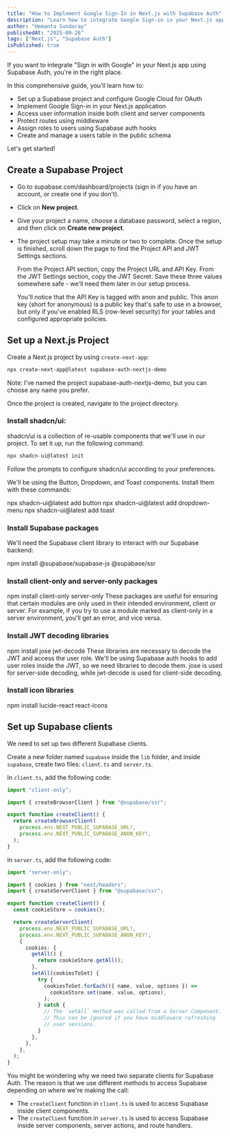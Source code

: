 ```yaml
---
title: "How to Implement Google Sign-In in Next.js with Supabase Auth"
description: "Learn how to integrate Google Sign-in in your Next.js app using Supabase Auth."
author: "Hemanta Sundaray"
publishedAt: "2025-09-26"
tags: ["Next.js", "Supabase Auth"]
isPublished: true
---
```


If you want to integrate "Sign in with Google" in your Next.js app using Supabase Auth, you're in the right place.

In this comprehensive guide, you'll learn how to:

- Set up a Supabase project and configure Google Cloud for OAuth
- Implement Google Sign-in in your Next.js application
- Access user information inside both client and server components
- Protect routes using middleware
- Assign roles to users using Supabase auth hooks
- Create and manage a users table in the public schema

Let's get started!

## Create a Supabase Project

- Go to supabase.com/dashboard/projects (sign in if you have an account, or create one if you don't).

- Click on **New project**.

- Give your project a name, choose a database password, select a region, and then click on **Create new project**.

- The project setup may take a minute or two to complete. Once the setup is finished, scroll down the page to find the Project API and JWT Settings sections.

  From the Project API section, copy the Project URL and API Key. From the JWT Settings section, copy the JWT Secret. Save these three values somewhere safe - we'll need them later in our setup process.

  You'll notice that the API Key is tagged with anon and public. This anon key (short for anonymous) is a public key that's safe to use in a browser, but only if you've enabled RLS (row-level security) for your tables and configured appropriate policies.

## Set up a Next.js Project

Create a Next.js project by using `create-next-app`:

```bash title="Terminal"
npx create-next-app@latest supabase-auth-nextjs-demo
```

Note: I’ve named the project supabase-auth-nextjs-demo, but you can choose any name you prefer.

Once the project is created, navigate to the project directory.

### Install shadcn/ui:

shadcn/ui is a collection of re-usable components that we'll use in our project. To set it up, run the following command:

```ts
npx shadcn-ui@latest init
```

Follow the prompts to configure shadcn/ui according to your preferences.

We'll be using the Button, Dropdown, and Toast components. Install them with these commands:

npx shadcn-ui@latest add button
npx shadcn-ui@latest add dropdown-menu
npx shadcn-ui@latest add toast

### Install Supabase packages

We'll need the Supabase client library to interact with our Supabase backend:

npm install @supabase/supabase-js @supabase/ssr

### Install client-only and server-only packages

npm install client-only server-only
These packages are useful for ensuring that certain modules are only used in their intended environment, client or server. For example, if you try to use a module marked as client-only in a server environment, you'll get an error, and vice versa.

### Install JWT decoding libraries

npm install jose jwt-decode
These libraries are necessary to decode the JWT and access the user role. We'll be using Supabase auth hooks to add user roles inside the JWT, so we need libraries to decode them. jose is used for server-side decoding, while jwt-decode is used for client-side decoding.

### Install icon libraries

npm install lucide-react react-icons

## Set up Supabase clients

We need to set up two different Supabase clients.

Create a new folder named `supabase` inside the `lib` folder, and inside `supabase`, create two files: `client.ts` and `server.ts`.

In `client.ts`, add the following code:

```ts title="lib/supabase/client.ts"
import "client-only";

import { createBrowserClient } from "@supabase/ssr";

export function createClient() {
  return createBrowserClient(
    process.env.NEXT_PUBLIC_SUPABASE_URL!,
    process.env.NEXT_PUBLIC_SUPABASE_ANON_KEY!,
  );
}
```

In `server.ts`, add the following code:

```ts title="lib/supabase/server.ts"
import "server-only";

import { cookies } from "next/headers";
import { createServerClient } from "@supabase/ssr";

export function createClient() {
  const cookieStore = cookies();

  return createServerClient(
    process.env.NEXT_PUBLIC_SUPABASE_URL!,
    process.env.NEXT_PUBLIC_SUPABASE_ANON_KEY!,
    {
      cookies: {
        getAll() {
          return cookieStore.getAll();
        },
        setAll(cookiesToSet) {
          try {
            cookiesToSet.forEach(({ name, value, options }) =>
              cookieStore.set(name, value, options),
            );
          } catch {
            // The `setAll` method was called from a Server Component.
            // This can be ignored if you have middleware refreshing
            // user sessions.
          }
        },
      },
    },
  );
}
```

You might be wondering why we need two separate clients for Supabase Auth. The reason is that we use different methods to access Supabase depending on where we're making the call:

- The `createClient` function in `client.ts` is used to access Supabase inside client components.
- The `createClient` function in `server.ts` is used to access Supabase inside server components, server actions, and route handlers.
